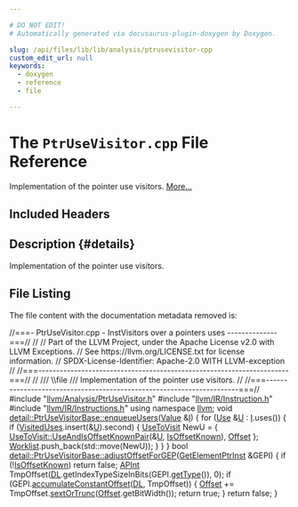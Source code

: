 ```yaml
---

# DO NOT EDIT!
# Automatically generated via docusaurus-plugin-doxygen by Doxygen.

slug: /api/files/lib/lib/analysis/ptrusevisitor-cpp
custom_edit_url: null
keywords:
  - doxygen
  - reference
  - file

---
```





# The `PtrUseVisitor.cpp` File Reference

<DoxygenPage pluginConfig={pluginConfig}>

Implementation of the pointer use visitors. <a href="#details">More...</a>

## Included Headers

<IncludesList>
<IncludesListItem
  filePath="llvm/Analysis/PtrUseVisitor.h"
  permalink="/docs/api/files/include/include/llvm/include/llvm/analysis/ptrusevisitor-h"
  isLocal="true" />
<IncludesListItem
  filePath="llvm/IR/Instruction.h"
  permalink="/docs/api/files/include/include/llvm/include/llvm/ir/instruction-h"
  isLocal="true" />
<IncludesListItem
  filePath="llvm/IR/Instructions.h"
  permalink="/docs/api/files/include/include/llvm/include/llvm/ir/instructions-h"
  isLocal="true" />
</IncludesList>

## Description {#details}

Implementation of the pointer use visitors.

## File Listing

The file content with the documentation metadata removed is:

<ProgramListing>

<Link id="l00001" /><CodeLine lineNumber="1"><Highlight kind="comment">//===- PtrUseVisitor.cpp - InstVisitors over a pointers uses --------------===//</Highlight><Highlight kind="normal"></Highlight></CodeLine>
<Link id="l00002" /><CodeLine lineNumber="2"><Highlight kind="normal"></Highlight><Highlight kind="comment">//</Highlight><Highlight kind="normal"></Highlight></CodeLine>
<Link id="l00003" /><CodeLine lineNumber="3"><Highlight kind="normal"></Highlight><Highlight kind="comment">// Part of the LLVM Project, under the Apache License v2.0 with LLVM Exceptions.</Highlight><Highlight kind="normal"></Highlight></CodeLine>
<Link id="l00004" /><CodeLine lineNumber="4"><Highlight kind="normal"></Highlight><Highlight kind="comment">// See https://llvm.org/LICENSE.txt for license information.</Highlight><Highlight kind="normal"></Highlight></CodeLine>
<Link id="l00005" /><CodeLine lineNumber="5"><Highlight kind="normal"></Highlight><Highlight kind="comment">// SPDX-License-Identifier: Apache-2.0 WITH LLVM-exception</Highlight><Highlight kind="normal"></Highlight></CodeLine>
<Link id="l00006" /><CodeLine lineNumber="6"><Highlight kind="normal"></Highlight><Highlight kind="comment">//</Highlight><Highlight kind="normal"></Highlight></CodeLine>
<Link id="l00007" /><CodeLine lineNumber="7"><Highlight kind="normal"></Highlight><Highlight kind="comment">//===----------------------------------------------------------------------===//</Highlight><Highlight kind="normal"></Highlight></CodeLine>
<Link id="l00008" /><CodeLine lineNumber="8"><Highlight kind="normal"></Highlight><Highlight kind="comment">//</Highlight><Highlight kind="comment"></Highlight></CodeLine>
<Link id="l00009" /><CodeLine lineNumber="9"><Highlight kind="comment">/// \\file</Highlight></CodeLine>
<Link id="l00010" /><CodeLine lineNumber="10"><Highlight kind="comment">/// Implementation of the pointer use visitors.</Highlight><Highlight kind="normal"></Highlight></CodeLine>
<Link id="l00011" /><CodeLine lineNumber="11"><Highlight kind="normal"></Highlight><Highlight kind="comment">//</Highlight><Highlight kind="normal"></Highlight></CodeLine>
<Link id="l00012" /><CodeLine lineNumber="12"><Highlight kind="normal"></Highlight><Highlight kind="comment">//===----------------------------------------------------------------------===//</Highlight><Highlight kind="normal"></Highlight></CodeLine>
<Link id="l00013" /><CodeLine lineNumber="13"><Highlight kind="normal"></Highlight></CodeLine>
<Link id="l00014" /><CodeLine lineNumber="14"><Highlight kind="normal"></Highlight><Highlight kind="preprocessor">#include &quot;<a href="/docs/api/files/include/include/llvm/include/llvm/analysis/ptrusevisitor-h">llvm/Analysis/PtrUseVisitor.h</a>&quot;</Highlight><Highlight kind="normal"></Highlight></CodeLine>
<Link id="l00015" /><CodeLine lineNumber="15"><Highlight kind="normal"></Highlight><Highlight kind="preprocessor">#include &quot;<a href="/docs/api/files/include/include/llvm/include/llvm/ir/instruction-h">llvm/IR/Instruction.h</a>&quot;</Highlight><Highlight kind="normal"></Highlight></CodeLine>
<Link id="l00016" /><CodeLine lineNumber="16"><Highlight kind="normal"></Highlight><Highlight kind="preprocessor">#include &quot;<a href="/docs/api/files/include/include/llvm/include/llvm/ir/instructions-h">llvm/IR/Instructions.h</a>&quot;</Highlight><Highlight kind="normal"></Highlight></CodeLine>
<Link id="l00017" /><CodeLine lineNumber="17"><Highlight kind="normal"></Highlight></CodeLine>
<Link id="l00018" /><CodeLine lineNumber="18"><Highlight kind="normal"></Highlight><Highlight kind="keyword">using namespace </Highlight><Highlight kind="normal"><a href="/docs/api/namespaces/llvm">llvm</a>;</Highlight></CodeLine>
<Link id="l00019" /><CodeLine lineNumber="19"><Highlight kind="normal"></Highlight></CodeLine>
<Link id="l00020" /><CodeLine lineNumber="20" lineLink="/docs/api/classes/llvm/detail/ptrusevisitorbase/#a0ea2fc89be409baf64d5a935f6b02f28"><Highlight kind="normal"></Highlight><Highlight kind="keywordtype">void</Highlight><Highlight kind="normal"> <a href="/docs/api/classes/llvm/detail/ptrusevisitorbase/#a0ea2fc89be409baf64d5a935f6b02f28">detail::PtrUseVisitorBase::enqueueUsers</a>(<a href="/docs/api/classes/llvm/value">Value</a> &amp;<a href="/docs/api/files/lib/lib/support/md5-cpp/#ac0eafdc9ee161b71e7af98af736952fd">I</a>) &#123;</Highlight></CodeLine>
<Link id="l00021" /><CodeLine lineNumber="21"><Highlight kind="normal">  </Highlight><Highlight kind="keywordflow">for</Highlight><Highlight kind="normal"> (<a href="/docs/api/classes/llvm/use">Use</a> &amp;<a href="/docs/api/classes/llvm/detail/ptrusevisitorbase/#ac1e78f8a1f204bed8ad26681199fa16b">U</a> : <a href="/docs/api/files/lib/lib/support/md5-cpp/#ac0eafdc9ee161b71e7af98af736952fd">I</a>.uses()) &#123;</Highlight></CodeLine>
<Link id="l00022" /><CodeLine lineNumber="22"><Highlight kind="normal">    </Highlight><Highlight kind="keywordflow">if</Highlight><Highlight kind="normal"> (<a href="/docs/api/classes/llvm/detail/ptrusevisitorbase/#af7e154950d853141249e15827b62d6e4">VisitedUses</a>.insert(&amp;<a href="/docs/api/classes/llvm/detail/ptrusevisitorbase/#ac1e78f8a1f204bed8ad26681199fa16b">U</a>).second) &#123;</Highlight></CodeLine>
<Link id="l00023" /><CodeLine lineNumber="23"><Highlight kind="normal">      <a href="/docs/api/structs/llvm/detail/ptrusevisitorbase/usetovisit">UseToVisit</a> NewU = &#123;</Highlight></CodeLine>
<Link id="l00024" /><CodeLine lineNumber="24"><Highlight kind="normal">        <a href="/docs/api/structs/llvm/detail/ptrusevisitorbase/usetovisit/#a87b66e7600e3ba5d44d7c79fbdf7c969">UseToVisit::UseAndIsOffsetKnownPair</a>(&amp;<a href="/docs/api/classes/llvm/detail/ptrusevisitorbase/#ac1e78f8a1f204bed8ad26681199fa16b">U</a>, <a href="/docs/api/classes/llvm/detail/ptrusevisitorbase/#a316979fc921154b24c0c323810c285b6">IsOffsetKnown</a>),</Highlight></CodeLine>
<Link id="l00025" /><CodeLine lineNumber="25"><Highlight kind="normal">        <a href="/docs/api/classes/llvm/detail/ptrusevisitorbase/#a082865790e32a27f3e3adf8db2c556e6">Offset</a></Highlight></CodeLine>
<Link id="l00026" /><CodeLine lineNumber="26"><Highlight kind="normal">      &#125;;</Highlight></CodeLine>
<Link id="l00027" /><CodeLine lineNumber="27"><Highlight kind="normal">      <a href="/docs/api/classes/llvm/detail/ptrusevisitorbase/#a25895eaaa828e3f424556096c2436470">Worklist</a>.push&#95;back(std::move(NewU));</Highlight></CodeLine>
<Link id="l00028" /><CodeLine lineNumber="28"><Highlight kind="normal">    &#125;</Highlight></CodeLine>
<Link id="l00029" /><CodeLine lineNumber="29"><Highlight kind="normal">  &#125;</Highlight></CodeLine>
<Link id="l00030" /><CodeLine lineNumber="30"><Highlight kind="normal">&#125;</Highlight></CodeLine>
<Link id="l00031" /><CodeLine lineNumber="31"><Highlight kind="normal"></Highlight></CodeLine>
<Link id="l00032" /><CodeLine lineNumber="32" lineLink="/docs/api/classes/llvm/detail/ptrusevisitorbase/#a64dcf542ea4428468c3250f5516eaad0"><Highlight kind="normal"></Highlight><Highlight kind="keywordtype">bool</Highlight><Highlight kind="normal"> <a href="/docs/api/classes/llvm/detail/ptrusevisitorbase/#a64dcf542ea4428468c3250f5516eaad0">detail::PtrUseVisitorBase::adjustOffsetForGEP</a>(<a href="/docs/api/classes/llvm/getelementptrinst">GetElementPtrInst</a> &amp;GEPI) &#123;</Highlight></CodeLine>
<Link id="l00033" /><CodeLine lineNumber="33"><Highlight kind="normal">  </Highlight><Highlight kind="keywordflow">if</Highlight><Highlight kind="normal"> (!<a href="/docs/api/classes/llvm/detail/ptrusevisitorbase/#a316979fc921154b24c0c323810c285b6">IsOffsetKnown</a>)</Highlight></CodeLine>
<Link id="l00034" /><CodeLine lineNumber="34"><Highlight kind="normal">    </Highlight><Highlight kind="keywordflow">return</Highlight><Highlight kind="normal"> </Highlight><Highlight kind="keyword">false</Highlight><Highlight kind="normal">;</Highlight></CodeLine>
<Link id="l00035" /><CodeLine lineNumber="35"><Highlight kind="normal"></Highlight></CodeLine>
<Link id="l00036" /><CodeLine lineNumber="36"><Highlight kind="normal">  <a href="/docs/api/classes/llvm/apint">APInt</a> TmpOffset(<a href="/docs/api/classes/llvm/detail/ptrusevisitorbase/#ac5b2513c27d0e8fe9a9214eb9fe99a7b">DL</a>.getIndexTypeSizeInBits(GEPI.<a href="/docs/api/classes/llvm/value/#a0344a49526443edf90cc0aef3abd3337">getType</a>()), 0);</Highlight></CodeLine>
<Link id="l00037" /><CodeLine lineNumber="37"><Highlight kind="normal">  </Highlight><Highlight kind="keywordflow">if</Highlight><Highlight kind="normal"> (GEPI.<a href="/docs/api/classes/llvm/getelementptrinst/#acd203d07a075c5a33492609ef8f3643e">accumulateConstantOffset</a>(<a href="/docs/api/classes/llvm/detail/ptrusevisitorbase/#ac5b2513c27d0e8fe9a9214eb9fe99a7b">DL</a>, TmpOffset)) &#123;</Highlight></CodeLine>
<Link id="l00038" /><CodeLine lineNumber="38"><Highlight kind="normal">    <a href="/docs/api/classes/llvm/detail/ptrusevisitorbase/#a082865790e32a27f3e3adf8db2c556e6">Offset</a> += TmpOffset.<a href="/docs/api/classes/llvm/apint/#a9b5fc98b47d44d1150d3610bdfab1430">sextOrTrunc</a>(<a href="/docs/api/classes/llvm/detail/ptrusevisitorbase/#a082865790e32a27f3e3adf8db2c556e6">Offset</a>.getBitWidth());</Highlight></CodeLine>
<Link id="l00039" /><CodeLine lineNumber="39"><Highlight kind="normal">    </Highlight><Highlight kind="keywordflow">return</Highlight><Highlight kind="normal"> </Highlight><Highlight kind="keyword">true</Highlight><Highlight kind="normal">;</Highlight></CodeLine>
<Link id="l00040" /><CodeLine lineNumber="40"><Highlight kind="normal">  &#125;</Highlight></CodeLine>
<Link id="l00041" /><CodeLine lineNumber="41"><Highlight kind="normal"></Highlight></CodeLine>
<Link id="l00042" /><CodeLine lineNumber="42"><Highlight kind="normal">  </Highlight><Highlight kind="keywordflow">return</Highlight><Highlight kind="normal"> </Highlight><Highlight kind="keyword">false</Highlight><Highlight kind="normal">;</Highlight></CodeLine>
<Link id="l00043" /><CodeLine lineNumber="43"><Highlight kind="normal">&#125;</Highlight></CodeLine>

</ProgramListing>

</DoxygenPage>
